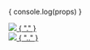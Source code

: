 
{ console.log(props) }

<div className="file" style={{
    display: "flex",
    justifyContent: "space-between",
    fontFamily: "JetBrains Mono, monospace",
    marginBottom: "0.5rem",
}}>
    <a href="." style={{ display: "inline-flex", "alignItems": "center" }}>
        <img src="/icons/dir.png" style={{ paddingRight: "1rem" }}></img>
        <span>{ "." }</span>
    </a>
</div>

<div className="file" style={{
    display: "flex",
    justifyContent: "space-between",
    fontFamily: "JetBrains Mono, monospace",
    marginBottom: "0.5rem",
}}>
    <a href=".." style={{ display: "inline-flex", "alignItems": "center" }}>
        <img src="/icons/dir.png" style={{ paddingRight: "1rem" }}></img>
        <span>{ ".." }</span>
    </a>
</div>
